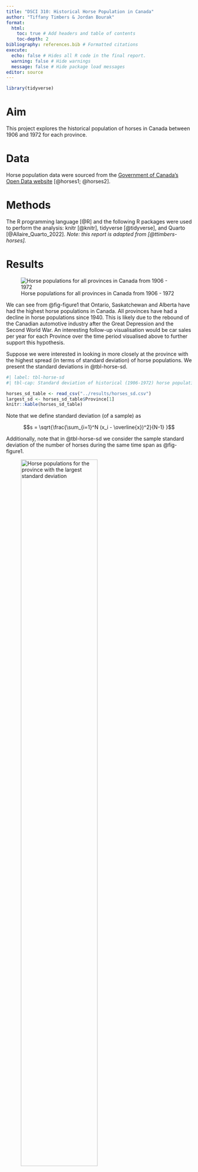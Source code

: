 ```yaml
---
title: "DSCI 310: Historical Horse Population in Canada"
author: "Tiffany Timbers & Jordan Bourak"
format:
  html:
    toc: true # Add headers and table of contents
    toc-depth: 2
bibliography: references.bib # Formatted citations
execute:
  echo: false # Hides all R code in the final report.
  warning: false # Hide warnings
  message: false # Hide package load messages
editor: source
---
```


```r
library(tidyverse)
```

# Aim

This project explores the historical population of horses in Canada 
between 1906 and 1972 for each province.

# Data

Horse population data were sourced from the 
[Government of Canada's Open Data website](http://open.canada.ca/en/open-data) 
[@horses1; @horses2].

# Methods

The R programming language [@R] 
and the following R packages were used to perform the analysis: 
knitr [@knitr], tidyverse [@tidyverse], and Quarto [@Allaire_Quarto_2022]. 
*Note: this report is adapted from [@ttimbers-horses].*

# Results

![Horse populations for all provinces in Canada from 1906 - 1972](../results/horse_pops_plot.png){#fig-figure1}

<!-- @fig-figure1: Horse populations for all provinces in Canada from 1906 - 1972. -->

We can see from @fig-figure1 that Ontario, Saskatchewan and Alberta 
have had the highest horse populations in Canada. 
All provinces have had a decline in horse populations since 1940. 
This is likely due to the rebound of the Canadian automotive industry 
after the Great Depression and the Second World War. 
An interesting follow-up visualisation would be car sales per year 
for each Province over the time period visualised above 
to further support this hypothesis.

Suppose we were interested in looking in more closely at the province 
with the highest spread (in terms of standard deviation) of horse populations. 
We present the standard deviations in @tbl-horse-sd.

<!-- Table 1. Standard deviation of historical (1906-1972) horse populations for each Canadian province. -->

```r
#| label: tbl-horse-sd
#| tbl-cap: Standard deviation of historical (1906-1972) horse populations for each Canadian province.

horses_sd_table <- read_csv("../results/horses_sd.csv")
largest_sd <- horses_sd_table$Province[1]
knitr::kable(horses_sd_table)
```

Note that we define standard deviation (of a sample) as

$$s = \sqrt{\frac{\sum_{i=1}^N (x_i - \overline{x})^2}{N-1} }$$

Additionally, note that in @tbl-horse-sd we consider the sample standard deviation of the number of horses during the same time span as @fig-figure1.

![Horse populations for the province with the largest standard deviation](../results/horse_pop_plot_largest_sd.png){#fig-figure2 width=70%}

<!-- @fig-figure2: Horse populations for the province with the largest standard deviation -->

In @fig-figure2 we zoom in and look at the province of `{r} largest_sd`, which had the largest spread of values in terms of standard deviation.

# References